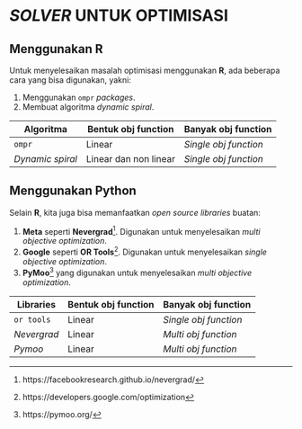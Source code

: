 # *SOLVER* UNTUK OPTIMISASI

## Menggunakan **R**

Untuk menyelesaikan masalah optimisasi menggunakan **R**, ada beberapa cara yang bisa digunakan, yakni:

1.  Menggunakan `ompr` *packages*.
2.  Membuat algoritma *dynamic spiral*.

| Algoritma        | Bentuk obj function   | Banyak obj function   |
|------------------|-----------------------|-----------------------|
| `ompr`           | Linear                | *Single obj function* |
| *Dynamic spiral* | Linear dan non linear | *Single obj function* |

## Menggunakan **Python**

Selain **R**, kita juga bisa memanfaatkan *open source* *libraries* buatan:

1.  **Meta** seperti **Nevergrad**[^pre_4-1]. Digunakan untuk menyelesaikan *multi objective optimization*.
2.  **Google** seperti **OR Tools**[^pre_4-2]. Digunakan untuk menyelesaikan *single objective optimization*.
3. __PyMoo__[^pre_4-3] yang digunakan untuk menyelesaikan *multi objective optimization*.

[^pre_4-1]: https://facebookresearch.github.io/nevergrad/

[^pre_4-2]: https://developers.google.com/optimization

[^pre_4-3]: https://pymoo.org/

| Libraries   | Bentuk obj function | Banyak obj function   |
|-------------|---------------------|-----------------------|
| `or tools`  | Linear              | *Single obj function* |
| *Nevergrad* | Linear              | *Multi obj function*  |
| *Pymoo*     | Linear              | *Multi obj function*  |
